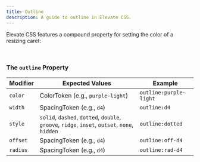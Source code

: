 ```yaml
---
title: Outline
description: A guide to outline in Elevate CSS.
---
```


Elevate CSS features a compound property for setting the color of a resizing caret:

<br/>

### The `outline` Property

| Modifier  | Expected Values | Example     |
|------------|--------------------|-----------------------|
| `color` |  ColorToken (e.g., `purple-light`) |  `outline:purple-light`  |
| `width` |  SpacingToken (e.g., `d4`) |  `outline:d4`  |
| `style` |  `solid`, `dashed`, `dotted`, `double`, `groove`, `ridge`, `inset`, `outset`, `none`, `hidden`|  `outline:dotted`  |
| `offset` |  SpacingToken (e.g., `d4`) |  `outline:off-d4`  |
| `radius` |  SpacingToken (e.g., `d4`) |  `outline:rad-d4`  |
